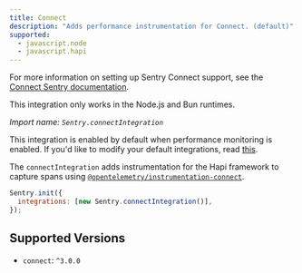 ```yaml
---
title: Connect
description: "Adds performance instrumentation for Connect. (default)"
supported:
  - javascript.node
  - javascript.hapi
---
```


For more information on setting up Sentry Connect support, see the [Connect Sentry documentation](/platforms/javascript/guides/connect/).

<Alert level="info">

This integration only works in the Node.js and Bun runtimes.

</Alert>

_Import name: `Sentry.connectIntegration`_

This integration is enabled by default when performance monitoring is enabled. If you'd like to modify your default integrations, read [this](./../#modifying-default-integrations).

The `connectIntegration` adds instrumentation for the Hapi framework to capture spans using [`@opentelemetry/instrumentation-connect`](https://www.npmjs.com/package/@opentelemetry/instrumentation-connect).

```JavaScript
Sentry.init({
  integrations: [new Sentry.connectIntegration()],
});
```

## Supported Versions

- `connect`: `^3.0.0`
